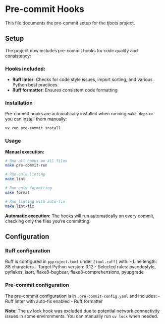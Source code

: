 # Pre-commit Hooks

This file documents the pre-commit setup for the tjbots project.

## Setup

The project now includes pre-commit hooks for code quality and consistency:

### Hooks included:
- **Ruff linter**: Checks for code style issues, import sorting, and various Python best practices
- **Ruff formatter**: Ensures consistent code formatting

### Installation

Pre-commit hooks are automatically installed when running `make deps` or you can install them manually:

```bash
uv run pre-commit install
```

### Usage

**Manual execution:**
```bash
# Run all hooks on all files
make pre-commit-run

# Run only linting
make lint

# Run only formatting  
make format

# Run linting with auto-fix
make lint-fix
```

**Automatic execution:**
The hooks will run automatically on every commit, checking only the files you're committing.

## Configuration

### Ruff configuration
Ruff is configured in `pyproject.toml` under `[tool.ruff]` with:
- Line length: 88 characters
- Target Python version: 3.12
- Selected rules: pycodestyle, pyflakes, isort, flake8-bugbear, flake8-comprehensions, pyupgrade

### Pre-commit configuration
The pre-commit configuration is in `.pre-commit-config.yaml` and includes:
- Ruff linter with auto-fix enabled
- Ruff formatter

**Note**: The uv lock hook was excluded due to potential network connectivity issues in some environments. You can manually run `uv lock` when needed.